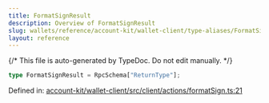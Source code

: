 ```yaml
---
title: FormatSignResult
description: Overview of FormatSignResult
slug: wallets/reference/account-kit/wallet-client/type-aliases/FormatSignResult
layout: reference
---
```


{/* This file is auto-generated by TypeDoc. Do not edit manually. */}

```ts
type FormatSignResult = RpcSchema["ReturnType"];
```

Defined in: [account-kit/wallet-client/src/client/actions/formatSign.ts:21](https://github.com/alchemyplatform/aa-sdk/blob/17aad1f572375d42a06c7e3238078a88a435d459/account-kit/wallet-client/src/client/actions/formatSign.ts#L21)
